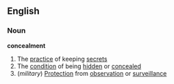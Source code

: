 ==English==
===Noun===
'''concealment'''
#The [[practice]] of keeping [[secret]]s
#The [[condition]] of being [[hidden]] or [[conceal]]ed
#(''military'') [[Protection]] from [[observation]] or [[surveillance]]